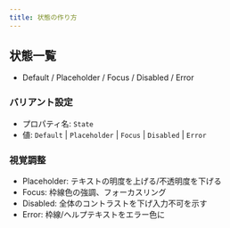 ```yaml
---
title: 状態の作り方
---
```


## 状態一覧

- Default / Placeholder / Focus / Disabled / Error

### バリアント設定

<DocumentImage src="/img/ui/menu-variant-create.png" alt="バリアント追加" />

- プロパティ名: `State`
- 値: `Default` | `Placeholder` | `Focus` | `Disabled` | `Error`

### 視覚調整

- Placeholder: テキストの明度を上げる/不透明度を下げる
- Focus: 枠線色の強調、フォーカスリング
- Disabled: 全体のコントラストを下げ入力不可を示す
- Error: 枠線/ヘルプテキストをエラー色に
